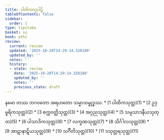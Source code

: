 ```yaml
---
title: ပါထိကဝဂ္ဂပါဠိ
tableOfContents: false
sidebar:
  order: 1
type: tipitaka
basket: su
book: pthi
review:
  current: review
  updated: '2025-10-20T14:29:14.328180'
  updated_by: ''
  notes: ''
  history:
  - state: review
    date: '2025-10-20T14:29:14.328180'
    updated_by: ''
    notes: ''
    previous_state: draft
---
```


<Paragraph number="1" type="center" book="pthi">
နမော တဿ ဘဂဝတော အရဟတော သမ္မာသမ္ဗုဒ္ဓဿ.

<ReviewStatus review={frontmatter.review} showDetails={true} />

<HypothesisAnnotation frontmatter={frontmatter} />


</Paragraph>

<TableOfContents book="pthi">
* [1 ပါထိကသုတ္တ](1)
* [2 ဥဒုမ္ဗရိကသုတ္တ](2)
* [3 စက္ကဝတ္တိသုတ္တ](3)
* [4 အဂ္ဂညသုတ္တ](4)
* [5 သမ္ပသာဒနီယသုတ္တ](5)
* [6 ပါသာဒိကသုတ္တ](6)
* [7 လက္ခဏသုတ္တ](7)
* [8 သိင်္ဂါလသုတ္တ](8)
* [9 အာဋာနာဋိယသုတ္တ](9)
* [10 သင်္ဂီတိသုတ္တ](10)
* [11 ဒသုတ္တရသုတ္တ](11)
</TableOfContents>